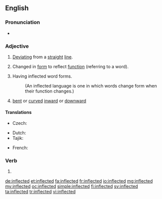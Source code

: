 ==English==

===Pronunciation===
* {{audio|en-us-inflected.ogg|Audio (US)|lang=en}}

===Adjective===
{{en-adj}}

# [[deviate|Deviating]] from a [[straight]] [[line]].
# {{label|en|grammar}} Changed in [[form]] to reflect [[function]] (referring to a word).
# {{label|en|linguistics}} Having inflected word forms.
#: (An inflected language is one in which words change form when their function changes.)
# {{label|en|botany}} [[bent]] or [[curved]] [[inward]] or [[downward]]

====Translations====
{{trans-top|(grammar)}}
* Czech: {{t|cs|ohebný}}
{{trans-mid}}
* Dutch: {{t+|nl|verbogen}}
* Tajik: {{t|tg|оҳанганд|sc=Cyrl}}
{{trans-bottom}}

{{trans-top|(linguistics)}}
* French: {{t+|fr|flexionnel}}
{{trans-mid}}
{{trans-bottom}}

===Verb===
{{head|en|verb form}}

# {{en-past of|inflect}}

[[de:inflected]]
[[et:inflected]]
[[fa:inflected]]
[[fr:inflected]]
[[io:inflected]]
[[mg:inflected]]
[[my:inflected]]
[[oc:inflected]]
[[simple:inflected]]
[[fi:inflected]]
[[sv:inflected]]
[[ta:inflected]]
[[tr:inflected]]
[[vi:inflected]]